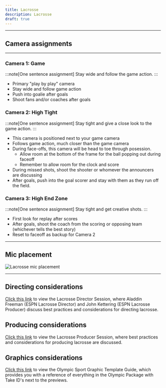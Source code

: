 ```yaml
---
title: Lacrosse
description: Lacrosse
draft: true
---
```



---

## Camera assignments
---
### Camera 1: Game
:::note[One sentence assignment]
Stay wide and follow the game action.
:::
- Primary "play by play" camera
- Stay wide and follow game action
- Push into goalie after goals
- Shoot fans and/or coaches after goals

### Camera 2: High Tight
:::note[One sentence assignment]
Stay tight and give a close look to the game action.
:::
- This camera is positioned next to your game camera
- Follows game action, much closer than the game camera
- During face-offs, this camera will be head to toe through posession.
    - Allow room at the bottom of the frame for the ball popping out during faceoff
    - Remember to allow room for the clock and score
- During missed shots, shoot the shooter or whomever the announcers are discussing
- After goals, push into the goal scorer and stay with them as they run off the field.

### Camera 3: High End Zone
:::note[One sentence assignment]
Stay tight and get creative shots.
:::
- First look for replay after scores
- After goals, shoot the coach from the scoring or opposing team (whichever tells the best story)
- Reset to faceoff as backup for Camera 2

---

## Mic placement
![Lacrosse mic placement](https://raw.githubusercontent.com/Liberty-Broadcast-Experience/img/main/lacrosse-mic-placement.png)

---

## Directing considerations
[Click this link](https://www.dropbox.com/scl/fi/9prb36nk17axnb9kvaikt/2023-Lacrosse-Director-Session-Zoom-Record.mp4?rlkey=mc9tydwke4uccb3vpqpfy90mi&dl=0) to view the Lacrosse Director Session, where Aladdin Freeman (ESPN Lacrosse Director) and John Kettering (ESPN Lacrosse Producer) discuss best practices and considerations for directing lacrosse.
## Producing considerations
[Click this link](https://www.dropbox.com/scl/fi/ddr2mbd5vmwln8bzk5eal/Lacrosse-Tutorial-Producer.mp4?rlkey=wgc6rj45xxvijxftqm0hp94xs&dl=0) to view the Lacrosse Producer Session, where best practices and considerations for producing lacrosse are discussed.
## Graphics considerations
[Click this link](https://www.dropbox.com/scl/fi/ov26ga9z9mxttyvrc7kxo/OLYMPIC-SPORT-GRAPHIC-TEMPLATE-GUIDE.pdf?rlkey=ho93zib1lsobmx0t2ba3ycenn&dl=0) to view the Olympic Sport Graphic Template Guide, which provides you with a reference of everything in the Olympic Package with Take ID's next to the previews.